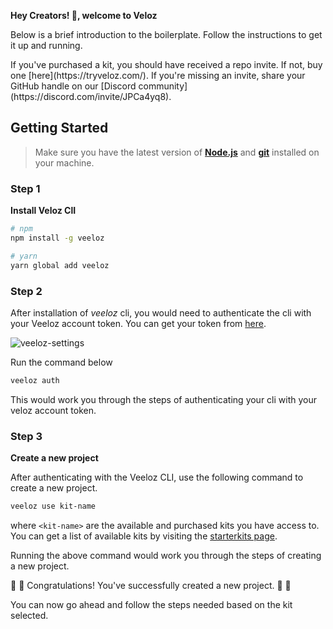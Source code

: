 **Hey Creators! 👋, welcome to Veloz**

Below is a brief introduction to the boilerplate. Follow the instructions to get it up and running.


<Callout emoji="💡">
  If you've purchased a kit, you should have received a repo invite. If not, buy
  one [here](https://tryveloz.com/). If you're missing an invite, share your
  GitHub handle on our [Discord community](https://discord.com/invite/JPCa4yq8).
</Callout>


## Getting Started

> Make sure you have the latest version of [**Node.js**](https://nodejs.org/en/) and [**git**](https://git-scm.com/downloads) installed on your machine.

<Steps>

### Step 1

**Install Veloz ClI**

```bash
# npm
npm install -g veeloz

# yarn
yarn global add veeloz
```

### Step 2

After installation of _veeloz_ cli, you would need to authenticate the cli with your Veeloz account token. You can get your token from [here](https://tryveeloz.com/settings).

![veeloz-settings](/images/screenshots/v-settings.png)

Run the command below

```bash copy
veeloz auth
```

This would work you through the steps of authenticating your cli with your veloz account token.

### Step 3

**Create a new project**

After authenticating with the Veeloz CLI, use the following command to create a new project.

```bash copy
veeloz use kit-name
```

where `<kit-name>` are the available and purchased kits you have access to. You can get a list of available kits by visiting the [starterkits page](https://tryveeloz.com/kits).

Running the above command would work you through the steps of creating a new project.

</Steps>

🎉 🎉 Congratulations! You've successfully created a new project. 🎉 🎉

You can now go ahead and follow the steps needed based on the kit selected.
